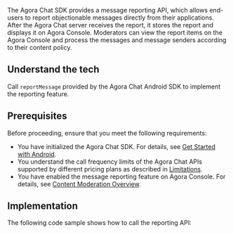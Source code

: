 
The Agora Chat SDK provides a message reporting API, which allows end-users to report objectionable messages directly from their applications. After the Agora Chat server receives the report, it stores the report and displays it on Agora Console. Moderators can view the report items on the Agora Console and process the messages and message senders according to their content policy.

## Understand the tech

Call `reportMessage` provided by the Agora Chat Android SDK to implement the reporting feature.

## Prerequisites

Before proceeding, ensure that you meet the following requirements:

- You have initialized the Agora Chat SDK. For details, see [Get Started with Android](/en/agora-chat/agora_chat_get_started_android).
- You understand the call frequency limits of the Agora Chat APIs supported by different pricing plans as described in [Limitations](/en/agora-chat/agora_chat_limitation_android).
- You have enabled the message reporting feature on Agora Console. For details, see [Content Moderation Overview](/en/agora-chat/agora_chat_moderation_overview).

## Implementation

The following code sample shows how to call the reporting API:

<ProjectImplement />